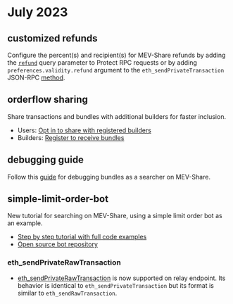 # July 2023

## customized refunds

Configure the percent(s) and recipient(s) for MEV-Share refunds by adding the [`refund`](/flashbots-protect/mev-share#refunds) query parameter to Protect RPC requests
or by adding `preferences.validity.refund` argument to the `eth_sendPrivateTransaction` JSON-RPC [method](/flashbots-auction/advanced/rpc-endpoint#eth_sendprivatetransaction).

## orderflow sharing

Share transactions and bundles with additional builders for faster inclusion.

- Users: [Opt in to share with registered builders](/flashbots-protect/mev-share#builders)
- Builders: [Register to receive bundles](https://github.com/flashbots/dowg#builders)

## debugging guide

Follow this [guide](/flashbots-mev-share/searchers/debugging) for debugging bundles as a searcher on MEV-Share.

## simple-limit-order-bot

New tutorial for searching on MEV-Share, using a simple limit order bot as an example.

- [Step by step tutorial with full code examples](/flashbots-mev-share/searchers/tutorials/limit-order/introduction)
- [Open source bot repository](https://github.com/flashbots/simple-limit-order-bot)

### eth_sendPrivateRawTransaction

- [eth_sendPrivateRawTransaction](/flashbots-auction/advanced/rpc-endpoint#eth_sendprivaterawtransaction)
is now supported on relay endpoint. Its behavior is identical to `eth_sendPrivateTransaction` but its format is similar to `eth_sendRawTransaction`.
